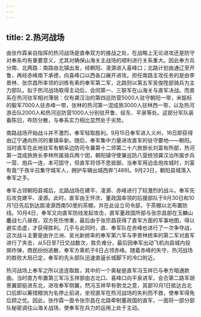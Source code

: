 ```yaml
---
---
---
```

title: 2.热河战场
---




由张作霖亲自指挥的热河战场是直奉双方的接战之处，在战略上无论进攻还是防守对奉系均有重要意义，尤其对确保山海关主战场的顺利进行关系重大。因此奉方兵分南、北两路：南路由北镇出发，经朝阳、凌源进入喜峰口；北路计划由通辽至开鲁，再经赤峰南下承德，向喜峰口以西各口展开进攻。担任南路主攻任务的是由李景林、张宗昌所率领的训练有素的奉军第二军，北路则以第五军吴俊陞部骑兵为主力部队。拟于热河战场取得主动后，会同第一、三联军在山海关与直军决战。而直系在热河驻军相对薄弱：仅有龚汉治的第四巡防营5000人驻守朝阳一带，米振标的毅军7000人驻赤峰一带，张林的热河第一混成旅3000人驻林西一带，以及热河游击队2000人和热河巡防营1000人分别驻开鲁、绥东、平泉等处。这部分军队装备陈旧，布防分散，与奉系实力相比显然处于劣势。

南路战场开始战斗并不激烈，奉军轻取胜利。9月15日奉军进入义州，16日即获得由辽宁通向热河的重镇阜新。随后，奉军集中力量进攻直军的驻守要地——朝阳。当时直军在此地驻军有朝阜边防司令兼第十二师第二十六旅旅长刘富有所部，热河第一混成旅旅长李林所属骑兵两个团，朝阳镇守使兼巡防八营统领龚汉治所属步兵一营、炮兵一连，本可固守，但直军将领不思抵御，当奉军用迫击炮攻城时，刘富有竟“于夜半召集守城军人，拥护车辆出城西奔”[489]。9月23日，朝阳县城落入奉军之手。

奉军占领朝阳县城后，北路战场在建平、凌源、赤峰进行了较激烈的战斗。奉军先后攻克建平、凌源。此时，直军由王怀庆、董政国率领的后援部队于9月30日和10月1日先后到达距凌源西南50里的茶棚，并在此设立司令部，于茶棚以北布置防线。10月4日，奉军又向直军防线发起攻击，直军董政国所部与张宗昌部在玉麟山鏖战七八昼夜，双方死伤惨重，最后由于张宗昌获得了直军方面的军事地图，得以避实击虚，才获得胜利。几乎与此同时，直、奉军队在赤峰也进行了一次争夺战，这次战斗主要是由许兰洲、吴光新统率的奉军第六军与李景林统率的第二军对直军进行了夹击，从5日至7日交战数次，胜负难分，最后因奉军出动飞机向县城内投掷炸弹，商民纷纷逃散，奉军方乘机于8日占领赤峰。随着赤峰的失守，热河战场的胜败大局已定，奉军的先头部队迅速直逼长城脚下的冷口附近。

热河战场上奉军之所以连连取胜，其中的一个奥秘是直军冯玉祥已与奉方暗通款曲。当时直方布置第三军冯玉祥部由古北口、喜峰口向平泉进军，会合第二路军胡景翼部挺进东北，进攻奉军侧翼，然冯玉祥早有倒戈之意，其部10月1日抵达古北口后即以筹措粮饷为名停止前进，坐视直军在热河战场的失利而不救，使奉军得免后顾之忧。因此，张作霖一面令张宗昌在北路牵制董政国的直军，一面将一部分部队秘密调往山海关战场，使奉军在兵力的运用上处于主动。